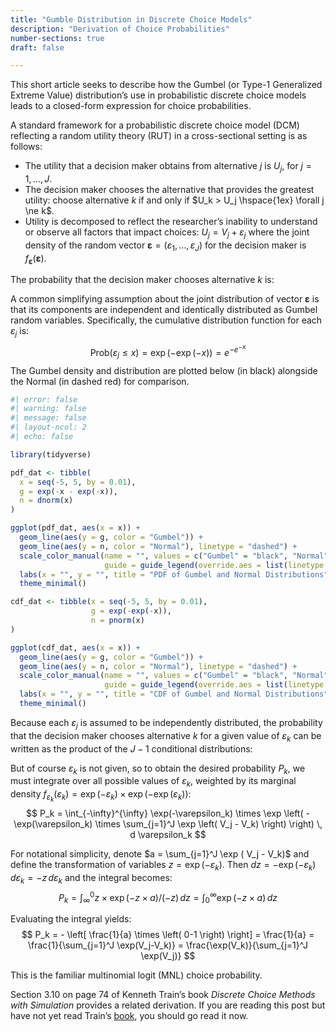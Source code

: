 ```yaml
---
title: "Gumble Distribution in Discrete Choice Models"
description: "Derivation of Choice Probabilities"
number-sections: true
draft: false

---
```


This short article seeks to describe how the Gumbel (or Type-1 Generalized Extreme Value) distribution's use in probabilistic discrete choice models leads to a closed-form expression for choice probabilities.

A standard framework for a probabilistic discrete choice model (DCM) reflecting a random utility theory (RUT) in a cross-sectional setting is as follows: 

 - The utility that a decision maker obtains from alternative $j$ is $U_j$, for $j = 1, \ldots, J$. 
 - The decision maker chooses the alternative that provides the greatest utility: choose alternative $k$ if and only if $U_k > U_j \hspace{1ex} \forall j \ne k$. 
 - Utility is decomposed to reflect the researcher's inability to understand or observe all factors that impact choices: $U_j = V_j + \varepsilon_j$ where the joint density of the random vector $\mathbf{\varepsilon} = (\varepsilon_1, \ldots, \varepsilon_J)$ for the decision maker is $f_\mathbf{\varepsilon}(\mathbf{\varepsilon})$. 

The probability that the decision maker chooses alternative $k$ is:

\begin{align*}
    P_{k} 
    &= \text{Prob}\left( U_k > U_j \; \forall j \ne k \right)  &\\
    &= \text{Prob}\left( V_k + \varepsilon_k > V_j + \varepsilon_j \; \forall j \ne k \right)  &\\
    &= \text{Prob}\left( \varepsilon_j < \varepsilon_k + V_k - V_j \; \forall j \ne k \right)  &\\
\end{align*}

A common simplifying assumption about the joint distribution of vector $\mathbf{\varepsilon}$ is that its components are independent and identically distributed as Gumbel random variables. Specifically, the cumulative distribution function for each $\varepsilon_{j}$ is:
$$ 
\text{Prob}(\varepsilon_j \leq x) = \exp(-\exp(-x)) = e^{-e^{-x}} 
$$
The Gumbel density and distribution are plotted below (in black) alongside the Normal (in dashed red) for comparison.

```r
#| error: false
#| warning: false
#| message: false
#| layout-ncol: 2
#| echo: false

library(tidyverse)

pdf_dat <- tibble(
  x = seq(-5, 5, by = 0.01),
  g = exp(-x - exp(-x)),
  n = dnorm(x)
)

ggplot(pdf_dat, aes(x = x)) +
  geom_line(aes(y = g, color = "Gumbel")) +
  geom_line(aes(y = n, color = "Normal"), linetype = "dashed") +
  scale_color_manual(name = "", values = c("Gumbel" = "black", "Normal" = "firebrick"),
                     guide = guide_legend(override.aes = list(linetype = 1:2))) +
  labs(x = "", y = "", title = "PDF of Gumbel and Normal Distributions") +
  theme_minimal()

cdf_dat <- tibble(x = seq(-5, 5, by = 0.01), 
                  g = exp(-exp(-x)),
                  n = pnorm(x)
)

ggplot(cdf_dat, aes(x = x)) +
  geom_line(aes(y = g, color = "Gumbel")) +
  geom_line(aes(y = n, color = "Normal"), linetype = "dashed") +
  scale_color_manual(name = "", values = c("Gumbel" = "black", "Normal" = "firebrick"),
                     guide = guide_legend(override.aes = list(linetype = 1:2))) +
  labs(x = "", y = "", title = "CDF of Gumbel and Normal Distributions") +
  theme_minimal()

```


Because each $\varepsilon_j$ is assumed to be independently distributed, the probability that the decision maker chooses alternative $k$ for a given value of $\varepsilon_k$ can be written as the product of the $J-1$ conditional distributions:

\begin{align*}
    P_k | \varepsilon_k
    &= \prod_{j \ne k} \exp(-\exp(-\varepsilon_k)) &\\
    &= \exp \left( -\sum_{j \ne k} \exp \left( - ( \varepsilon_k + V_k - V_j) \right) \right) &\\
    &= \exp \left( - \exp(\varepsilon_k) \times \sum_{j \ne k} \exp \left( V_j - V_k) \right) \right) 
\end{align*}


But of course $\varepsilon_k$ is not given, so to obtain the desired probability $P_k$, we must integrate over all possible values of $\varepsilon_k$, weighted by its marginal density $f_{\varepsilon_k}(\varepsilon_k) = \exp(-\varepsilon_k) \times \exp \left( -\exp(\varepsilon_k) \right)$:
$$ 
P_k = \int_{-\infty}^{\infty} \exp(-\varepsilon_k) \times \exp \left( - \exp(\varepsilon_k) \times \sum_{j=1}^J \exp \left( V_j - V_k) \right) \right) \, d \varepsilon_k 
$$

For notational simplicity, denote $a = \sum_{j=1}^J \exp ( V_j - V_k)$ and define the transformation of variables $z = \exp(-\varepsilon_k)$. Then $dz = -\exp(-\varepsilon_k) \, d \varepsilon_k = -z \, d \varepsilon_k$ and the integral becomes:
$$
P_k = \int_\infty^0 z \times \exp ( - z \times a ) / (-z) \, dz = \int_0^\infty \exp (-z \times a ) \, dz
$$

Evaluating the integral yields:
$$
P_k = - \left[ \frac{1}{a} \times \left( 0-1 \right) \right] = \frac{1}{a} = \frac{1}{\sum_{j=1}^J \exp(V_j-V_k)} = \frac{\exp(V_k)}{\sum_{j=1}^J \exp(V_j)}
$$

This is the familiar multinomial logit (MNL) choice probability.

Section 3.10 on page 74 of Kenneth Train's book _Discrete Choice Methods with Simulation_ provides a related derivation.  If you are reading this post but have not yet read Train's [book](https://eml.berkeley.edu/books/train1201.pdf), you should go read it now.




